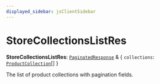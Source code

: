 ```yaml
---
displayed_sidebar: jsClientSidebar
---
```



# StoreCollectionsListRes

 **StoreCollectionsListRes**: [`PaginatedResponse`](../interfaces/internal.PaginatedResponse.mdx) & { `collections`: [`ProductCollection`](../classes/internal.ProductCollection.mdx)[]  }

The list of product collections with pagination fields.
